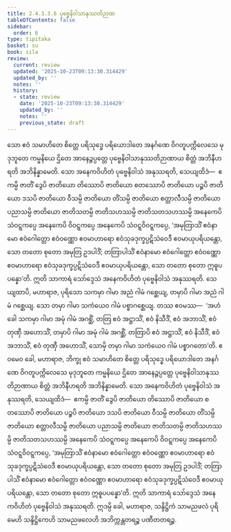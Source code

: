 ```yaml
---
title: 2.4.3.3.6 ပုဗ္ဗေနိဝါသာနုဿတိဉာဏ
tableOfContents: false
sidebar:
  order: 6
type: tipitaka
basket: su
book: sila
review:
  current: review
  updated: '2025-10-23T09:13:30.314429'
  updated_by: ''
  notes: ''
  history:
  - state: review
    date: '2025-10-23T09:13:30.314429'
    updated_by: ''
    notes: ''
    previous_state: draft
---
```



<ReviewStatus review={frontmatter.review} showDetails={true} />

<HypothesisAnnotation frontmatter={frontmatter} />

<DynamicBreadcrumb />

<Division number="244" book="sila" e="ch" v="6" p="76">

<Paragraph number="335" book="sila">
သော ဧဝံ သမာဟိတေ စိတ္တေ ပရိသုဒ္ဓေ ပရိယောဒါတေ အနင်္ဂဏေ ဝိဂတူပက္ကိလေသေ မုဒုဘူတေ ကမ္မနိယေ ဌိတေ အာနေဉ္ဇပ္ပတ္တေ ပုဗ္ဗေနိဝါသာနုဿတိဉာဏာယ စိတ္တံ အဘိနီဟရတိ အဘိနိန္နာမေတိ. သော အနေကဝိဟိတံ ပုဗ္ဗေနိဝါသံ အနုဿရတိ, သေယျထိဒံ—  ဧကမ္ပိ ဇာတိံ ဒွေပိ ဇာတိယော တိဿောပိ ဇာတိယော စတဿောပိ ဇာတိယော ပဉ္စပိ ဇာတိယော ဒသပိ ဇာတိယော ဝီသမ္ပိ ဇာတိယော တိံသမ္ပိ ဇာတိယော စတ္တာလီသမ္ပိ ဇာတိယော ပညာသမ္ပိ ဇာတိယော ဇာတိသတမ္ပိ ဇာတိသဟဿမ္ပိ ဇာတိသတသဟဿမ္ပိ အနေကေပိ သံဝဋ္ဋကပ္ပေ အနေကေပိ ဝိဝဋ္ဋကပ္ပေ အနေကေပိ သံဝဋ္ဋဝိဝဋ္ဋကပ္ပေ, ‘အမုတြာသိံ ဧဝံနာမော ဧဝံဂေါတ္တော ဧဝံဝဏ္ဏော ဧဝမာဟာရော ဧဝံသုခဒုက္ခပ္ပဋိသံဝေဒီ ဧဝမာယုပရိယန္တော, သော တတော စုတော အမုတြ ဥဒပါဒိံ; တတြာပါသိံ ဧဝံနာမော ဧဝံဂေါတ္တော ဧဝံဝဏ္ဏော ဧဝမာဟာရော ဧဝံသုခဒုက္ခပ္ပဋိသံဝေဒီ ဧဝမာယုပရိယန္တော, သော တတော စုတော ဣဓူပပန္နော’တိ. ဣတိ သာကာရံ သော်ဒ္ဒေသံ အနေကဝိဟိတံ ပုဗ္ဗေနိဝါသံ အနုဿရတိ.
</Paragraph>

</Division>
<Division number="245" book="sila" e="ch" v="6" p="77">

<Paragraph number="336" book="sila">
သေယျထာပိ, မဟာရာဇ, ပုရိသော သကမှာ ဂါမာ အညံ ဂါမံ ဂစ္ဆေယျ, တမှာပိ ဂါမာ အညံ ဂါမံ ဂစ္ဆေယျ. သော တမှာ ဂါမာ သကံယေဝ ဂါမံ ပစ္စာဂစ္ဆေယျ. တဿ ဧဝမဿ—  ‘အဟံ ခေါ သကမှာ ဂါမာ အမုံ ဂါမံ အဂစ္ဆိံ, တတြ ဧဝံ အဋ္ဌာသိံ, ဧဝံ နိသီဒိံ, ဧဝံ အဘာသိံ, ဧဝံ တုဏှီ အဟောသိံ, တမှာပိ ဂါမာ အမုံ ဂါမံ အဂစ္ဆိံ, တတြာပိ ဧဝံ အဋ္ဌာသိံ, ဧဝံ နိသီဒိံ, ဧဝံ အဘာသိံ, ဧဝံ တုဏှီ အဟောသိံ, သောမှိ တမှာ ဂါမာ သကံယေဝ ဂါမံ ပစ္စာဂတော’တိ. ဧဝမေဝ ခေါ, မဟာရာဇ, ဘိက္ခု ဧဝံ သမာဟိတေ စိတ္တေ ပရိသုဒ္ဓေ ပရိယောဒါတေ အနင်္ဂဏေ ဝိဂတူပက္ကိလေသေ မုဒုဘူတေ ကမ္မနိယေ ဌိတေ အာနေဉ္ဇပ္ပတ္တေ ပုဗ္ဗေနိဝါသာနုဿတိဉာဏာယ စိတ္တံ အဘိနီဟရတိ အဘိနိန္နာမေတိ. သော အနေကဝိဟိတံ ပုဗ္ဗေနိဝါသံ အနုဿရတိ, သေယျထိဒံ—  ဧကမ္ပိ ဇာတိံ ဒွေပိ ဇာတိယော တိဿောပိ ဇာတိယော စတဿောပိ ဇာတိယော ပဉ္စပိ ဇာတိယော ဒသပိ ဇာတိယော ဝီသမ္ပိ ဇာတိယော တိံသမ္ပိ ဇာတိယော စတ္တာလီသမ္ပိ ဇာတိယော ပညာသမ္ပိ ဇာတိယော ဇာတိသတမ္ပိ ဇာတိသဟဿမ္ပိ ဇာတိသတသဟဿမ္ပိ အနေကေပိ သံဝဋ္ဋကပ္ပေ အနေကေပိ ဝိဝဋ္ဋကပ္ပေ အနေကေပိ သံဝဋ္ဋဝိဝဋ္ဋကပ္ပေ, ‘အမုတြာသိံ ဧဝံနာမော ဧဝံဂေါတ္တော ဧဝံဝဏ္ဏော ဧဝမာဟာရော ဧဝံသုခဒုက္ခပ္ပဋိသံဝေဒီ ဧဝမာယုပရိယန္တော, သော တတော စုတော အမုတြ ဥဒပါဒိံ; တတြာပါသိံ ဧဝံနာမော ဧဝံဂေါတ္တော ဧဝံဝဏ္ဏော ဧဝမာဟာရော ဧဝံသုခဒုက္ခပ္ပဋိသံဝေဒီ ဧဝမာယုပရိယန္တော, သော တတော စုတော ဣဓူပပန္နော’တိ. ဣတိ သာကာရံ သော်ဒ္ဒေသံ အနေကဝိဟိတံ ပုဗ္ဗေနိဝါသံ အနုဿရတိ. ဣဒမ္ပိ ခေါ, မဟာရာဇ, သန္ဒိဋ္ဌိကံ သာမညဖလံ ပုရိမေဟိ သန္ဒိဋ္ဌိကေဟိ သာမညဖလေဟိ အဘိက္ကန္တတရဉ္စ ပဏီတတရဉ္စ.
</Paragraph>
</Division>